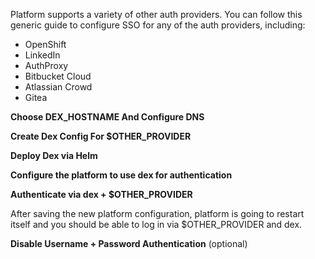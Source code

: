 
Platform supports a variety of other auth providers. You can follow this generic guide to configure SSO for any of the auth providers, including:

- OpenShift
- LinkedIn
- AuthProxy
- Bitbucket Cloud
- Atlassian Crowd
- Gitea

<Flow id="sso-generic">
<Step>

**Choose DEX_HOSTNAME And Configure DNS**

<DexHostnamePartial />

</Step>
<Step>

**Create Dex Config For $OTHER_PROVIDER**

<GenericDexConfigPartial />

</Step>
<Step>

**Deploy Dex via Helm**

<DexInstallPartial />

</Step>
<Step>

**Configure the platform to use dex for authentication**

<DexConfigPartial />

</Step>
<Step>

**Authenticate via dex + $OTHER_PROVIDER**

After saving the new platform configuration, platform is going to restart itself and you should be able to log in via $OTHER_PROVIDER and dex.

</Step>
<Step>

**Disable Username + Password Authentication** (optional)

<DisablePasswordAuthPartial/>
</Step>
</Flow>
